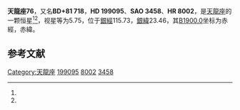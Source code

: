 {{Starbox begin
| name = 天龍座76
}}
{{Starbox observe
| epoch = [[J2000.0|J2000.0]]
| constell = [[天龍座|天龍座]]<ref name=SIMBAD>{{cite web
 | url=http://simbad.u-strasbg.fr/simbad/sim-id?Ident=HR+8002
 | title=Pulsating variable Star
 | publisher=Centre de Données astronomiques de Strasbourg
 | work=SIMBAD
 | accessdate=2012-07-13
 | archive-date=2019-08-12
 | archive-url=https://web.archive.org/web/20190812045033/http://simbad.u-strasbg.fr/simbad/sim-id?Ident=HR+8002
 | dead-url=no
 }}</ref><ref name=DATA>{{cite web
 | url=http://vizier.u-strasbg.fr/viz-bin/VizieR-5?-out.add=.&-source=5050&-corr=PK=HR&-out.max=9999&HR=8002
 | title=VizieR Detailed Page
 | accessdate=2012-07-13
 | archive-date=2016-03-05
 | archive-url=https://web.archive.org/web/20160305005654/http://vizier.u-strasbg.fr/viz-bin/VizieR-5?-out.add=.&-source=5050&-corr=PK=HR&-out.max=9999&HR=8002
 | dead-url=no
 }}</ref>
| 星官 = 
| ra = {{RA|20|42|35.2}}<ref name=SIMBAD /><ref name=DATA />
| dec = {{DEC|+82|31|52}}<ref name=SIMBAD /><ref name=DATA />
| appmag_v = 5.75<ref name=SIMBAD /><ref name=DATA />
}}
{{Starbox character
| class = A0V<ref name=SIMBAD /><ref name=DATA />
| b-v = 0<ref name=SIMBAD /><ref name=DATA />
| u-b = -0.04<ref name=SIMBAD /><ref name=DATA />
| r-i = <ref name=SIMBAD /><ref name=DATA />
| variable = 
}}
{{Starbox astrometry
| radial_v = -0.04
| prop_mo_ra = -20
| parallax = 
| p_error = 
}}
{{Starbox catalog
| names =BD+81 718，[[SAO星表|SAO]] 3458，[[HD星表|HD]] 199095，[[HR星表|HR]] 8002}}
{{Starbox reference |Simbad=HR+8002}}
{{Starbox end}}

'''天龍座76'''，又名'''BD+81 718'''，'''HD 199095'''、'''SAO 3458'''、'''HR 8002'''，是[[天龍座|天龍座]]的一颗恒星<ref name=SIMBAD /><ref name=DATA />，视星等为5.75，位于[[銀道座標系|銀經]]115.73，[[銀道座標系|銀緯]]23.46，其[[B1900.0|B1900.0]]坐标为赤經{{RA|20|49|50.5}}，赤緯{{DEC|+82|23.46|40}}。

== 参考文献 ==
{{reflist}}

{{star-stub}}

{{天龍座恒星}}
[[Category:天龍座|Category:天龍座]]
[[Category:HD和HDE天體|199095]]
[[Category:HR天體|8002]]
[[Category:SAO天體|3458]]